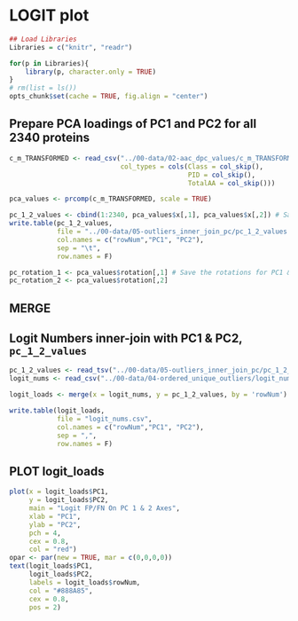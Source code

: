 
# LOGIT plot

```r
## Load Libraries
Libraries = c("knitr", "readr")

for(p in Libraries){
    library(p, character.only = TRUE)
}
# rm(list = ls())
opts_chunk$set(cache = TRUE, fig.align = "center")
```

## Prepare PCA loadings of PC1 and PC2 for all 2340 proteins
```r
c_m_TRANSFORMED <- read_csv("../00-data/02-aac_dpc_values/c_m_TRANSFORMED.csv",
                            col_types = cols(Class = col_skip(),
                                             PID = col_skip(), 
                                             TotalAA = col_skip()))

pca_values <- prcomp(c_m_TRANSFORMED, scale = TRUE)

pc_1_2_values <- cbind(1:2340, pca_values$x[,1], pca_values$x[,2]) # Save all obs. loadings
write.table(pc_1_2_values,
            file = "../00-data/05-outliers_inner_join_pc/pc_1_2_values.tsv",
            col.names = c("rowNum","PC1", "PC2"),
            sep = "\t",
            row.names = F)

pc_rotation_1 <- pca_values$rotation[,1] # Save the rotations for PC1 & PC2
pc_rotation_2 <- pca_values$rotation[,2]
```

## MERGE

## Logit Numbers inner-join with PC1 & PC2, `pc_1_2_values`
```r
pc_1_2_values <- read_tsv("../00-data/05-outliers_inner_join_pc/pc_1_2_values.tsv")
logit_nums <- read_csv("../00-data/04-ordered_unique_outliers/logit_nums.csv")

logit_loads <- merge(x = logit_nums, y = pc_1_2_values, by = 'rowNum')

write.table(logit_loads,
            file = "logit_nums.csv",
            col.names = c("rowNum","PC1", "PC2"),
            sep = ",",
            row.names = F)

```

## PLOT logit_loads
```r
plot(x = logit_loads$PC1, 
     y = logit_loads$PC2, 
     main = "Logit FP/FN On PC 1 & 2 Axes",
     xlab = "PC1",
     ylab = "PC2",
     pch = 4,
     cex = 0.8,
     col = "red")
opar <- par(new = TRUE, mar = c(0,0,0,0))
text(logit_loads$PC1, 
     logit_loads$PC2, 
     labels = logit_loads$rowNum, 
     col = "#888A85",
     cex = 0.8, 
     pos = 2)

```
